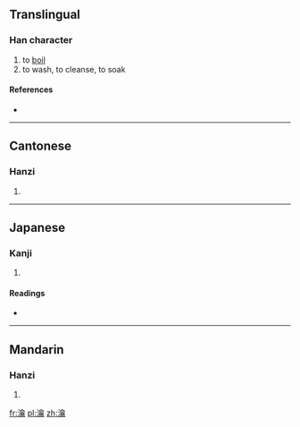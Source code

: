==Translingual==

===Han character===
{{Han char|rn=85|rad=水|as=17|sn=20|four=3812<sub>7</sub>|canj=水人一月 (EOMB), X水人一月 (XEOMB)}}

# to [[boil]]
# to wash, to cleanse, to soak

====References====
* {{Han ref|kx=0661.160|dkj=18709|dj=1071.020|hdz=31788.100|uh=7039|ud=28729|bh=F465|bd=62565}}

----

==Cantonese==

===Hanzi===
{{yue-hanzi|jyut=|y=yeuk6}}

# {{defn|lang=yue|sort=水17}}

----

==Japanese==

===Kanji===
{{ja-kanji|grade=|rs=水17}}

# {{defn|lang=ja|sort=水17}}

====Readings====
* {{ja-readings|on=[[せく]] (seku), [[よう]] (yō)|kun=[[ひたす]] (hitasu)}}

----

==Mandarin==

===Hanzi===
{{cmn-hanzi|pin=[[yuè]] ([[yue4]])|wg=yüeh<sup>4</sup>}}

# {{defn|lang=cmn|sort=水17}}

[[fr:瀹]]
[[pl:瀹]]
[[zh:瀹]]